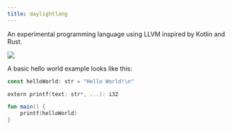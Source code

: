 ```yaml
---
title: daylightlang
---
```


An experimental programming language using LLVM inspired by Kotlin and Rust.

<img src="/daylightlang.png" />

A basic hello world example looks like this:
```kotlin
const helloWorld: str = "Hello World!\n"

extern printf(text: str*, ...): i32

fun main() {
    printf(helloWorld)
}
```

<LinkCard title="GitHub" href="https://github.com/DaylightNebula/daylightlang.git" />